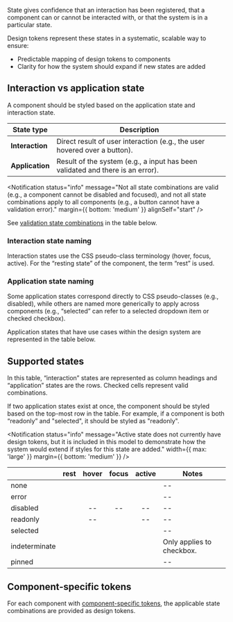 
<Example>
  <ComponentStates />
</Example>

State gives confidence that an interaction has been registered, that a component can or cannot be interacted with, or that the system is in a particular state.

Design tokens represent these states in a systematic, scalable way to ensure:

- Predictable mapping of design tokens to components
- Clarity for how the system should expand if new states are added

## Interaction vs application state

A component should be styled based on the application state and interaction state.

| State type      | Description                                                                    |
| --------------- | ------------------------------------------------------------------------------ |
| **Interaction** | Direct result of user interaction (e.g., the user hovered over a button).      |
| **Application** | Result of the system (e.g., a input has been validated and there is an error). |

<Notification
  status="info"
  message="Not all state combinations are valid (e.g., a component cannot be disabled and focused), and not all state combinations apply to all components (e.g., a button cannot have a validation error)."
  margin={{ bottom: 'medium' }}
  alignSelf="start"
/>

See [validation state combinations](#supported-states) in the table below.

### Interaction state naming

Interaction states use the CSS pseudo-class terminology (hover, focus, active). For the “resting state” of the component, the term “rest” is used.

### Application state naming

Some application states correspond directly to CSS pseudo-classes (e.g., disabled), while others are named more generically to apply across components (e.g., “selected” can refer to a selected dropdown item or checked checkbox).

Application states that have use cases within the design system are represented in the table below.

## Supported states

In this table, “interaction” states are represented as column headings and “application” states are the rows. Checked cells represent valid combinations.

If two application states exist at once, the component should be styled based on the top-most row in the table. For example, if a component is both “readonly” and "selected", it should be styled as "readonly".

<Notification
  status="info"
  message="Active state does not currently have design tokens, but it is included in this model to demonstrate how the system would extend if styles for this state are added."
  width={{ max: 'large' }}
  margin={{ bottom: 'medium' }}
/>

|               |                  rest                   |                  hover                  |                  focus                  |                 active                  | Notes                     |
| ------------- | :-------------------------------------: | :-------------------------------------: | :-------------------------------------: | :-------------------------------------: | ------------------------- |
| none          | <span><Checkmark size="small" /></span> | <span><Checkmark size="small" /></span> | <span><Checkmark size="small" /></span> | <span><Checkmark size="small" /></span> | --                        |
| error         | <span><Checkmark size="small" /></span> | <span><Checkmark size="small" /></span> | <span><Checkmark size="small" /></span> | <span><Checkmark size="small" /></span> | --                        |
| disabled      | <span><Checkmark size="small" /></span> |                   --                    |                   --                    |                   --                    | --                        |
| readonly      | <span><Checkmark size="small" /></span> |                   --                    | <span><Checkmark size="small" /></span> |                   --                    | --                        |
| selected      | <span><Checkmark size="small" /></span> | <span><Checkmark size="small" /></span> | <span><Checkmark size="small" /></span> | <span><Checkmark size="small" /></span> | --                        |
| indeterminate | <span><Checkmark size="small" /></span> | <span><Checkmark size="small" /></span> | <span><Checkmark size="small" /></span> | <span><Checkmark size="small" /></span> | Only applies to checkbox. |
| pinned        | <span><Checkmark size="small" /></span> | <span><Checkmark size="small" /></span> | <span><Checkmark size="small" /></span> | <span><Checkmark size="small" /></span> | --                        |

## Component-specific tokens

For each component with [component-specific tokens](/design-tokens/how-to-read-design-tokens#component), the applicable state combinations are provided as design tokens.
